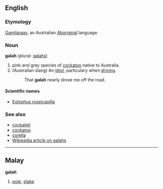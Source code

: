 {{wikipedia}}
==English==

===Etymology===
[[Gamilaraay]], an Australian [[Aboriginal]] language.

===Noun===
'''galah''' (plural: [[galahs]])

# pink and grey species of [[cockatoo]] native to Australia.
# (Australian slang) An [[idiot]], particulary when [[driving]].
#: That '''galah''' nearly drove me off the road.

====Scientific names====
*[[Eolophus roseicapilla]]

===See also===
*[[cockatiel]]
*[[cockatoo]]
*[[corella]]
*[[w:Galah|Wikipedia article on galahs]]

----

==Malay==
'''galah'''

# [[pole]], [[stake]]
